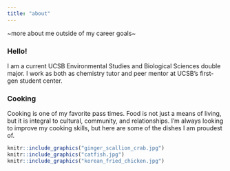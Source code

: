 ```yaml
---
title: "about"
---
```


\~more about me outside of my career goals\~

### Hello!

I am a current UCSB Environmental Studies and Biological Sciences double major. I work as both as chemistry tutor and peer mentor at UCSB's first-gen student center.

### Cooking

Cooking is one of my favorite pass times. Food is not just a means of living, but it is integral to cultural, community, and relationships. I'm always looking to improve my cooking skills, but here are some of the dishes I am proudest of.

```r
knitr::include_graphics("ginger_scallion_crab.jpg")
knitr::include_graphics("catfish.jpg")
knitr::include_graphics("korean_fried_chicken.jpg")

```
